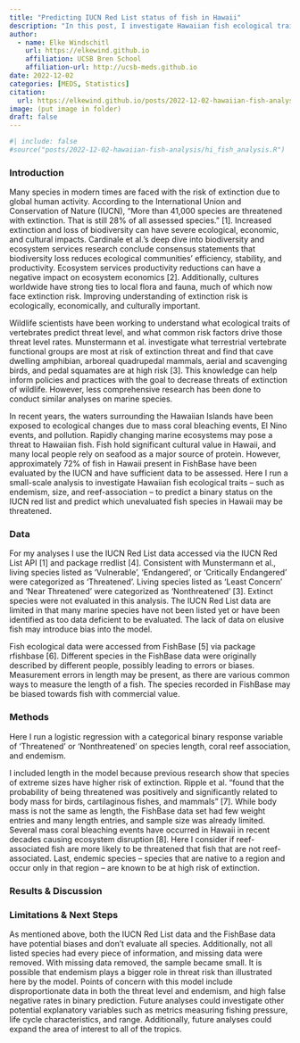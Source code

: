 ```yaml
---
title: "Predicting IUCN Red List status of fish in Hawaii"
description: "In this post, I investigate Hawaiian fish ecological traits – such as size, endemism, and reef-association – to find their probability of being threatened as ranked by the IUCN Red List."
author:
  - name: Elke Windschitl
    url: https://elkewind.github.io
    affiliation: UCSB Bren School
    affiliation-url: http://ucsb-meds.github.io
date: 2022-12-02
categories: [MEDS, Statistics]
citation: 
  url: https://elkewind.github.io/posts/2022-12-02-hawaiian-fish-analysis
image: (put image in folder)
draft: false
---
```


```r
#| include: false
#source("posts/2022-12-02-hawaiian-fish-analysis/hi_fish_analysis.R")
```

<h3>Introduction</h3>
Many species in modern times are faced with the risk of extinction due to global human activity. According to the International Union and Conservation of Nature (IUCN), “More than 41,000 species are threatened with extinction. That is still 28% of all assessed species.” [1]. Increased extinction and loss of biodiversity can have severe ecological, economic, and cultural impacts. Cardinale et al.’s deep dive into biodiversity and ecosystem services research conclude consensus statements that biodiversity loss reduces ecological communities’ efficiency, stability, and productivity. Ecosystem services productivity reductions can have a negative impact on ecosystem economics [2]. Additionally, cultures worldwide have strong ties to local flora and fauna, much of which now face extinction risk. Improving understanding of extinction risk is ecologically, economically, and culturally important.

Wildlife scientists have been working to understand what ecological traits of vertebrates predict threat level, and what common risk factors drive those threat level rates. Munstermann et al. investigate what terrestrial vertebrate functional groups are most at risk of extinction threat and find that cave dwelling amphibian, arboreal quadrupedal mammals, aerial and scavenging birds, and pedal squamates are at high risk [3]. This knowledge can help inform policies and practices with the goal to decrease threats of extinction of wildlife. However, less comprehensive research has been done to conduct similar analyses on marine species.

In recent years, the waters surrounding the Hawaiian Islands have been exposed to ecological changes due to mass coral bleaching events, El Nino events, and pollution. Rapidly changing marine ecosystems may pose a threat to Hawaiian fish. Fish hold significant cultural value in Hawaii, and many local people rely on seafood as a major source of protein. However, approximately 72% of fish in Hawaii present in FishBase have been evaluated by the IUCN and have sufficient data to be assessed. Here I run a small-scale analysis to investigate Hawaiian fish ecological traits – such as endemism, size, and reef-association – to predict a binary status on the IUCN red list and predict which unevaluated fish species in Hawaii may be threatened.

<h3>Data</h3>
For my analyses I use the IUCN Red List data accessed via the IUCN Red List API [1] and package rredlist [4]. Consistent with Munstermann et al., living species listed as ‘Vulnerable’, ‘Endangered’, or ‘Critically Endangered’ were categorized as ‘Threatened’. Living species listed as ‘Least Concern’ and ‘Near Threatened’ were categorized as ‘Nonthreatened’ [3]. Extinct species were not evaluated in this analysis. The IUCN Red List data are limited in that many marine species have not been listed yet or have been identified as too data deficient to be evaluated. The lack of data on elusive fish may introduce bias into the model.

Fish ecological data were accessed from FishBase [5] via package rfishbase [6]. Different species in the FishBase data were originally described by different people, possibly leading to errors or biases. Measurement errors in length may be present, as there are various common ways to measure the length of a fish. The species recorded in FishBase may be biased towards fish with commercial value.

<h3>Methods</h3>
Here I run a logistic regression with a categorical binary response variable of ‘Threatened’ or ‘Nonthreatened’ on species length, coral reef association, and endemism. 

I included length in the model because previous research show that species of extreme sizes have higher risk of extinction. Ripple et al. “found that the probability of being threatened was positively and significantly related to body mass for birds, cartilaginous fishes, and mammals” [7]. While body mass is not the same as length, the FishBase data set had few weight entries and many length entries, and sample size was already limited. Several mass coral bleaching events have occurred in Hawaii in recent decades causing ecosystem disruption [8]. Here I consider if reef-associated fish are more likely to be threatened that fish that are not reef-associated. Last, endemic species – species that are native to a region and occur only in that region – are known to be at high risk of extinction.

<h3>Results & Discussion</h3>


<h3>Limitations & Next Steps</h3>
As mentioned above, both the IUCN Red List data and the FishBase data have potential biases and don’t evaluate all species. Additionally, not all listed species had every piece of information, and missing data were removed. With missing data removed, the sample became small. It is possible that endemism plays a bigger role in threat risk than illustrated here by the model. Points of concern with this model include disproportionate data in both the threat level and endemism, and high false negative rates in binary prediction. Future analyses could investigate other potential explanatory variables such as metrics measuring fishing pressure, life cycle characteristics, and range. Additionally, future analyses could expand the area of interest to all of the tropics.